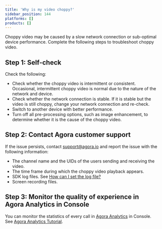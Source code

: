 ```yaml
---
title: 'Why is my video choppy?'
sidebar_position: 144
platforms: []
products: []
---
```



Choppy video may be caused by a slow network connection or sub-optimal device performance. Complete the following steps to troubleshoot choppy video.

## Step 1: Self-check

Check the following:

- Check whether the choppy video is intermittent or consistent. Occasional, intermittent choppy video is normal due to the nature of the network and device.
- Check whether the network connection is stable. If it is stable but the video is still choppy, change your network connection and re-check.
- Switch to another device with better performance.
- Turn off all pre-processing options, such as image enhancement, to determine whether it is the cause of the choppy video.

## Step 2: Contact Agora customer support

If the issue persists, contact [support@agora.io](mailto:support@agora.io) and report the issue with the following information:

- The channel name and the UIDs of the users sending and receiving the video.
- The time frame during which the choppy video playback appears.
- SDK log files. See [How can I set the log file?](../../help/integration-issues/log#set-the-log-file)
- Screen recording files.

## Step 3: Monitor the quality of experience in Agora Analytics in Console

You can monitor the statistics of every call in [Agora Analytics](https://dashboard.agora.io/analytics/call/search) in Console. See [Agora Analytics Tutorial](https://dashboard.agora.io/analytics/call/tutorial?_ga=2.197716463.1125435494.1542623251-764614247.1539586349).
